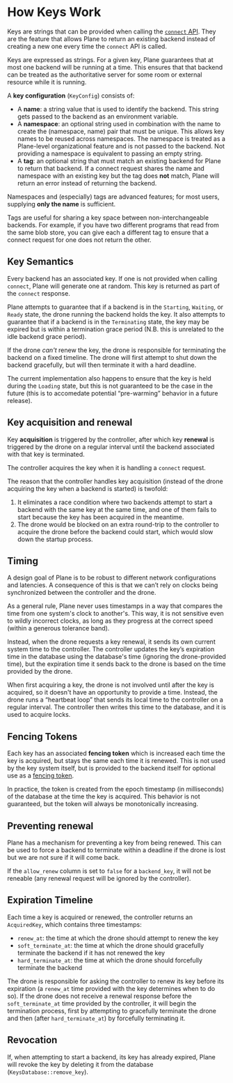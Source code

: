 # How Keys Work

Keys are strings that can be provided when calling the [`connect` API](../plane-api.mdx). They are the feature that allows Plane to return an existing backend instead of creating a new one every time the `connect` API is called.

Keys are expressed as strings. For a given key, Plane guarantees that at most one backend will be running at a time. This ensures that that backend can be treated as the authoritative server for some room or external resource while it is running.

A **key configuration** (`KeyConfig`) consists of:
- A **name**: a string value that is used to identify the backend. This string gets passed to the backend as an environment variable.
- A **namespace**: an optional string used in combination with the name to create the (namespace, name) pair that must be unique. This allows key names to be reused across namespaces. The namespace is treated as a Plane-level organizational feature and is not passed to the backend. Not providing a namespace is equivalent to passing an empty string.
- A **tag**: an optional string that must match an existing backend for Plane to return that backend. If a connect request shares the name and namespace with an existing key but the tag does **not** match, Plane will return an error instead of returning the backend.

Namespaces and (especially) tags are advanced features; for most users, supplying **only the name** is sufficient.

Tags are useful for sharing a key space between non-interchangeable backends. For example, if you have two different programs that read from the same blob store, you can give each a different tag to ensure that a connect request for one does not return the other.

## Key Semantics

Every backend has an associated key. If one is not provided when calling `connect`, Plane will generate one at random. This key is returned as part of the `connect` response.

Plane attempts to guarantee that if a backend is in the `Starting`, `Waiting`, or `Ready` state, the drone running the backend holds the key. It also attempts to guarantee that if a backend is in the `Terminating` state, the key may be expired but is within a termination grace period (N.B. this is unrelated to the idle backend grace period).

If the drone *can't* renew the key, the drone is responsible for terminating the backend on a fixed timeline. The drone will first attempt to shut down the backend gracefully, but will then terminate it with a hard deadline.

The current implementation also happens to ensure that the key is held during the `Loading` state, but this is not guaranteed to be the case in the future (this is to accomedate potential “pre-warming” behavior in a future release).

## Key acquisition and renewal

Key **acquisition** is triggered by the controller, after which key **renewal** is triggered by the drone on a regular interval until the backend associated with that key is terminated.

The controller acquires the key when it is handling a `connect` request.

The reason that the controller handles key acquisition (instead of the drone acquiring the key when a backend is started) is twofold:
1. It eliminates a race condition where two backends attempt to start a backend with the same key at the same time, and one of them fails to start because the key has been acquired in the meantime.
2. The drone would be blocked on an extra round-trip to the controller to acquire the drone before the backend could start, which would slow down the startup process.

## Timing

A design goal of Plane is to be robust to different network configurations and latencies. A consequence of this is that we can’t rely on clocks being synchronized between the controller and the drone.

As a general rule, Plane never uses timestamps in a way that compares the time from one system's clock to another's. This way, it is not sensitive even to wildly incorrect clocks, as long as they progress at the correct speed (within a generous tolerance band).

Instead, when the drone requests a key renewal, it sends its own current system time to the controller. The controller updates the key’s expiration time in the database using the database's time (ignoring the drone-provided time), but the expiration time it sends back to the drone is based on the time provided by the drone.

When first acquiring a key, the drone is not involved until after the key is acquired, so it doesn't have an opportunity to provide a time. Instead, the drone runs a “heartbeat loop” that sends its local time to the controller on a regular interval. The controller then writes this time to the database, and it is used to acquire locks.

## Fencing Tokens

Each key has an associated **fencing token** which is increased each time the key is acquired, but stays the same each time it is renewed. This is not used by the key system itself, but is provided to the backend itself for optional use as a [fencing token](https://martin.kleppmann.com/2016/02/08/how-to-do-distributed-locking.html).

In practice, the token is created from the epoch timestamp (in milliseconds) of the database at the time the key is acquired. This behavior is not guaranteed, but the token will always be monotonically increasing.

## Preventing renewal

Plane has a mechanism for preventing a key from being renewed. This can be used to force a backend to terminate within a deadline if the drone is lost but we are not sure if it will come back.

If the `allow_renew` column is set to `false` for a `backend_key`, it will not be reneable (any renewal request will be ignored by the controller).

## Expiration Timeline

Each time a key is acquired or renewed, the controller returns an `AcquiredKey`, which contains three timestamps:
- `renew_at`: the time at which the drone should attempt to renew the key
- `soft_terminate_at`: the time at which the drone should gracefully terminate the backend if it has not renewed the key
- `hard_terminate_at`: the time at which the drone should forcefully terminate the backend

The drone is responsible for asking the controller to renew its key before its expiration (a `renew_at` time provided with the key determines when to do so). If the drone does not receive a renewal response before the `soft_terminate_at` time provided by the controller, it will begin the termination process, first by attempting to gracefully terminate the drone and then (after `hard_terminate_at`) by forcefully terminating it.

## Revocation

If, when attempting to start a backend, its key has already expired, Plane will revoke the key by deleting it from the database (`KeysDatabase::remove_key`).
